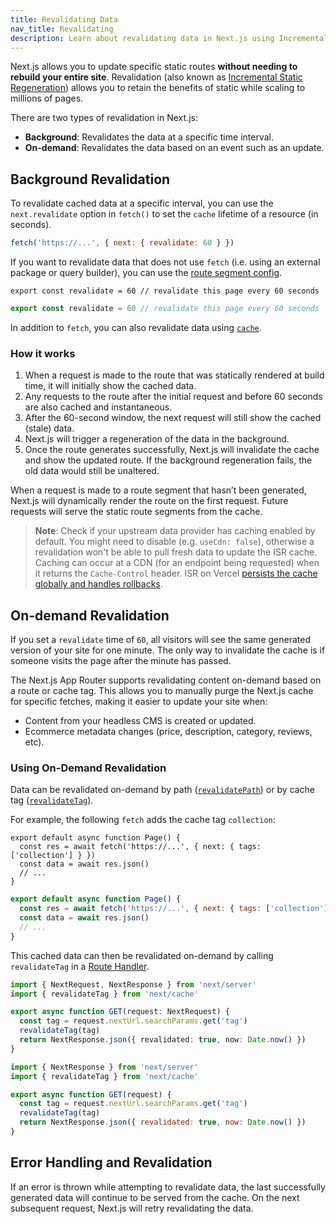 ```yaml
---
title: Revalidating Data
nav_title: Revalidating
description: Learn about revalidating data in Next.js using Incremental Static Regeneration.
---
```


Next.js allows you to update specific static routes **without needing to rebuild your entire site**. Revalidation (also known as [Incremental Static Regeneration](/docs/pages/building-your-application/data-fetching/incremental-static-regeneration)) allows you to retain the benefits of static while scaling to millions of pages.

There are two types of revalidation in Next.js:

- **Background**: Revalidates the data at a specific time interval.
- **On-demand**: Revalidates the data based on an event such as an update.

## Background Revalidation

To revalidate cached data at a specific interval, you can use the `next.revalidate` option in `fetch()` to set the `cache` lifetime of a resource (in seconds).

```js
fetch('https://...', { next: { revalidate: 60 } })
```

If you want to revalidate data that does not use `fetch` (i.e. using an external package or query builder), you can use the [route segment config](/docs/app/api-reference/file-conventions/route-segment-config#revalidate).

```tsx filename="app/page.tsx" switcher
export const revalidate = 60 // revalidate this page every 60 seconds
```

```jsx filename="app/page.js" switcher
export const revalidate = 60 // revalidate this page every 60 seconds
```

In addition to `fetch`, you can also revalidate data using [`cache`](/docs/app/building-your-application/data-fetching/caching#per-request-caching).

### How it works

1. When a request is made to the route that was statically rendered at build time, it will initially show the cached data.
2. Any requests to the route after the initial request and before 60 seconds are also cached and instantaneous.
3. After the 60-second window, the next request will still show the cached (stale) data.
4. Next.js will trigger a regeneration of the data in the background.
5. Once the route generates successfully, Next.js will invalidate the cache and show the updated route. If the background regeneration fails, the old data would still be unaltered.

When a request is made to a route segment that hasn’t been generated, Next.js will dynamically render the route on the first request. Future requests will serve the static route segments from the cache.

> **Note**: Check if your upstream data provider has caching enabled by default. You might need to disable (e.g. `useCdn: false`), otherwise a revalidation won't be able to pull fresh data to update the ISR cache. Caching can occur at a CDN (for an endpoint being requested) when it returns the `Cache-Control` header. ISR on Vercel [persists the cache globally and handles rollbacks](https://vercel.com/docs/concepts/incremental-static-regeneration/overview).

## On-demand Revalidation

If you set a `revalidate` time of `60`, all visitors will see the same generated version of your site for one minute. The only way to invalidate the cache is if someone visits the page after the minute has passed.

The Next.js App Router supports revalidating content on-demand based on a route or cache tag. This allows you to manually purge the Next.js cache for specific fetches, making it easier to update your site when:

- Content from your headless CMS is created or updated.
- Ecommerce metadata changes (price, description, category, reviews, etc).

### Using On-Demand Revalidation

Data can be revalidated on-demand by path ([`revalidatePath`](/docs/app/api-reference/functions/revalidatePath)) or by cache tag ([`revalidateTag`](/docs/app/api-reference/functions/revalidateTag)).

For example, the following `fetch` adds the cache tag `collection`:

```tsx filename="app/page.tsx" switcher
export default async function Page() {
  const res = await fetch('https://...', { next: { tags: ['collection'] } })
  const data = await res.json()
  // ...
}
```

```jsx filename="app/page.js" switcher
export default async function Page() {
  const res = await fetch('https://...', { next: { tags: ['collection'] } })
  const data = await res.json()
  // ...
}
```

This cached data can then be revalidated on-demand by calling `revalidateTag` in a [Route Handler](/docs/app/building-your-application/routing/router-handlers).

```ts filename="app/api/revalidate/route.ts" switcher
import { NextRequest, NextResponse } from 'next/server'
import { revalidateTag } from 'next/cache'

export async function GET(request: NextRequest) {
  const tag = request.nextUrl.searchParams.get('tag')
  revalidateTag(tag)
  return NextResponse.json({ revalidated: true, now: Date.now() })
}
```

```js filename="app/api/revalidate/route.js" switcher
import { NextResponse } from 'next/server'
import { revalidateTag } from 'next/cache'

export async function GET(request) {
  const tag = request.nextUrl.searchParams.get('tag')
  revalidateTag(tag)
  return NextResponse.json({ revalidated: true, now: Date.now() })
}
```

## Error Handling and Revalidation

If an error is thrown while attempting to revalidate data, the last successfully generated data will continue to be served from the cache. On the next subsequent request, Next.js will retry revalidating the data.
